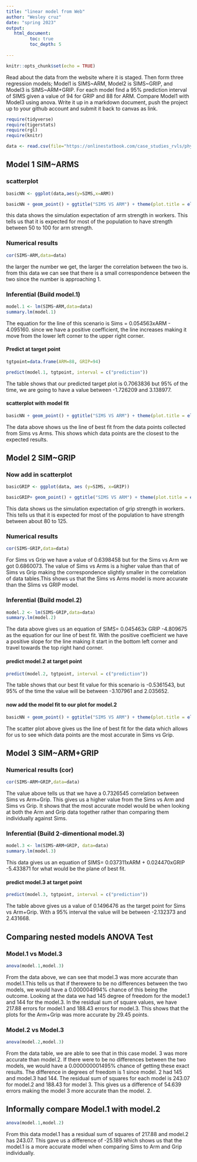 ```yaml
---
title: "linear model from Web"
author: "Wesley cruz"
date: "spring 2023"
output:
   html_document:
         toc: true
         toc_depth: 5
        
---
```


```r
knitr::opts_chunk$set(echo = TRUE)
```

Read about the data from the website where it is staged.  Then form three regression models; Model1 is SIMS~ARM, Model2 is SIMS~GRIP, and Model3 is SIMS~ARM+GRIP. For each model find a 95% prediction interval of SIMS given a value of 94  for GRIP and 88 for ARM. Compare Model1 with Model3 using anova. Write it up in a markdown document, push the project up to your github account and submit it back to canvas as link. 

 


```r
require(tidyverse)
require(tigerstats)
require(rgl)
require(knitr)

```

```r
data <- read.csv(file="https://onlinestatbook.com/case_studies_rvls/physical_strength/data.txt",sep="",header=TRUE)  

```

## Model 1 SIM~ARMS

### scatterplot

```r
basicNN <- ggplot(data,aes(y=SIMS,x=ARM))
```

```r
basicNN + geom_point() + ggtitle("SIMS VS ARM") + theme(plot.title = element_text(hjust = 0.5, size = 20))
```

this data shows the simulation expectation of arm strength in workers. This tells us that it is expected for most of the population to have strength between 50 to 100 for arm strength.


### Numerical results



```r
cor(SIMS~ARM,data=data)
```

 the larger the number we get, the larger the correlation between the two is. from this data we can see that there is a small correspondence between the two since the number is approaching 1.


### Inferential  (Build model.1)

```r
model.1 <- lm(SIMS~ARM,data=data)
summary.lm(model.1)
```

The equation for the line of this scenario is Sims = 0.054563xARM - 4.095160. since we have a positive coefficient, the line increases making it move from the lower left corner to the upper right corner.


#### Predict at target point

```r
tgtpoint=data.frame(ARM=88, GRIP=94)

predict(model.1, tgtpoint, interval = c("prediction"))
```

The table shows that our predicted target plot is 0.7063836 but 95% of the time, we are going to have a value between -1.726209 and 3.138977.


#### scatterplot with model fit
  
```r
basicNN + geom_point() + ggtitle("SIMS VS ARM") + theme(plot.title = element_text(hjust = 0.5, size = 20)) + geom_smooth(method=lm)
``` 
  
The data above shows us the line of best fit from the data points collected from Sims vs Arms. This shows which data points are the closest to the expected results.  
  
  

## Model 2 SIM~GRIP

### Now add in scatterplot


```r
basicGRIP <- ggplot(data, aes (y=SIMS, x=GRIP))
```
```r
basicGRIP+ geom_point() + ggtitle("SIMS VS ARM") + theme(plot.title = element_text(hjust = 0.5, size = 20))
```

This data shows us the simulation expectation of grip strength in workers. This tells us that it is expected for most of the population to have strength between about 80 to 125.


### Numerical results 

```r
cor(SIMS~GRIP,data=data)
```

For Sims vs Grip we have a value of 0.6398458 but for the Sims vs Arm we got 0.6860073. The value of Sims vs Arms is a higher value than that of Sims vs Grip making the correspondence slightly smaller in the correlation of data tables.This shows us that the Sims vs Arms model is more accurate than the Slims vs GRIP model.



### Inferential  (Build model.2)
  
```r
model.2 <- lm(SIMS~GRIP,data=data)
summary.lm(model.2)
```
  
The data above gives us an equation of SIMS= 0.045463x GRIP -4.809675 as the equation for our line of best fit. With the positive coefficient we have a positive slope for the line making it start in the bottom left corner and travel towards the top right hand corner.  
  
  

#### predict model.2 at target point

```r
predict(model.2, tgtpoint, interval = c("prediction"))
```

The table shows that our best fit value for this scenario is -0.5361543, but 95% of the time the value will
be between -3.107961 and 2.035652.


#### now add the model fit to our plot for model.2
  

```r
basicNN + geom_point() + ggtitle("SIMS VS ARM") + theme(plot.title = element_text(hjust = 0.5, size = 20)) + geom_smooth(method=lm)
```

The scatter plot above gives us the line of best fit for the data which allows for us to see which data points are the most accurate in Sims vs Grip.


## Model 3 SIM~ARM+GRIP

### Numerical results (cor)

```r
cor(SIMS~ARM+GRIP,data=data)
```

The value above tells us that we have a 0.7326545 correlation between Sims vs Arm+Grip. This gives us a higher value from the Sims vs Arm and Sims vs Grip. It shows that the most accurate model would be when looking at both the Arm and Grip data together rather than comparing them individually against Sims.

  
### Inferential  (Build 2-dimentional model.3)


```r
model.3 <- lm(SIMS~ARM+GRIP, data=data)
summary.lm(model.3)
```

This data gives us an equation of SIMS= 0.037311xARM + 0.024470xGRIP -5.433871 for what would be the plane of best fit.


#### predict model.3 at target point
  
  
```r
predict(model.3, tgtpoint, interval = c("prediction"))
```

The table above gives us a value of 0.1496476 as the target point for Sims vs Arm+Grip. With a 95% interval the value will be between -2.132373 and 2.431668.


## Comparing nested models ANOVA Test

### Model.1 vs Model.3

```r
anova(model.1,model.3)
```

From the data above, we can see that model.3 was more accurate than model.1.This tells us that if therewere to be no differences between the two models, we would have a 0.000004994% chance of this being the outcome. Looking at the data we had 145 degree of freedom for the model.1 and 144 for the model.3. In the residual sum of square values, we have 217.88 errors for model.1 and 188.43 errors for model.3. This shows that the plots for the Arm+Grip was more accurate by 29.45 points.

### Model.2 vs Model.3

```r
anova(model.2,model.3)
```

From the data table, we are able to see that in this case model. 3 was more accurate than model.2. If there were to be no differences between the two models, we would have a 0.000000001495% chance of getting these exact results. The difference in degrees of freedom is 1 since model. 2 had 145 and model.3 had 144. The residual sum of squares for each model is 243.07 for model.2 and 188.43 for model 3. This gives us a difference of 54.639 errors making the model 3 more accurate than the model. 2.


## Informally compare Model.1 with model.2

```r
anova(model.1,model.2)
```

From this data model.1 has a residual sum of squares of 217.88 and model.2 has 243.07. This gave us a difference of -25.189 which shows us that the model.1 is a more accurate model when comparing Sims to Arm and Grip individually.

